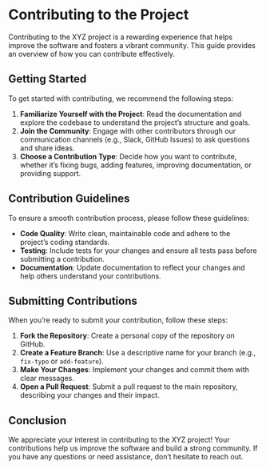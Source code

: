 # Contributing to the Project

Contributing to the XYZ project is a rewarding experience that helps improve the software and fosters a vibrant community. This guide provides an overview of how you can contribute effectively.

## Getting Started

To get started with contributing, we recommend the following steps:

1. **Familiarize Yourself with the Project**: Read the documentation and explore the codebase to understand the project's structure and goals.
2. **Join the Community**: Engage with other contributors through our communication channels (e.g., Slack, GitHub Issues) to ask questions and share ideas.
3. **Choose a Contribution Type**: Decide how you want to contribute, whether it's fixing bugs, adding features, improving documentation, or providing support.

## Contribution Guidelines

To ensure a smooth contribution process, please follow these guidelines:

- **Code Quality**: Write clean, maintainable code and adhere to the project's coding standards.
- **Testing**: Include tests for your changes and ensure all tests pass before submitting a contribution.
- **Documentation**: Update documentation to reflect your changes and help others understand your contributions.

## Submitting Contributions

When you're ready to submit your contribution, follow these steps:

1. **Fork the Repository**: Create a personal copy of the repository on GitHub.
2. **Create a Feature Branch**: Use a descriptive name for your branch (e.g., `fix-typo` or `add-feature`).
3. **Make Your Changes**: Implement your changes and commit them with clear messages.
4. **Open a Pull Request**: Submit a pull request to the main repository, describing your changes and their impact.

## Conclusion

We appreciate your interest in contributing to the XYZ project! Your contributions help us improve the software and build a strong community. If you have any questions or need assistance, don't hesitate to reach out.
